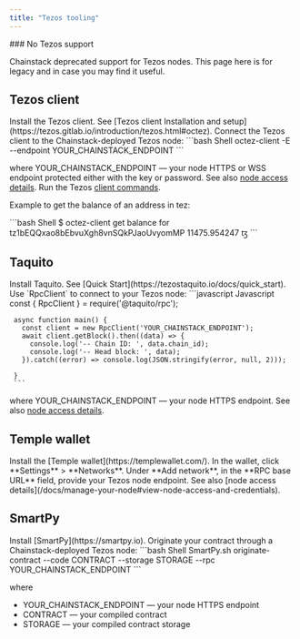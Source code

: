 ```yaml
---
title: "Tezos tooling"
---
```


<Warning>
  ### No Tezos support

  Chainstack deprecated support for Tezos nodes. This page here is for legacy and in case you may find it useful.
</Warning>

## Tezos client
<Steps>
  <Step>
    Install the Tezos client. See [Tezos client Installation and setup](https://tezos.gitlab.io/introduction/tezos.html#octez).
  </Step>
  <Step>
    Connect the Tezos client to the Chainstack-deployed Tezos node:

   <CodeGroup>
     ```bash Shell
     octez-client -E --endpoint YOUR_CHAINSTACK_ENDPOINT
     ```
   </CodeGroup>

   where YOUR\_CHAINSTACK\_ENDPOINT — your node HTTPS or WSS endpoint protected either with the key or password. See also [node access details](/docs/manage-your-node#view-node-access-and-credentials).
  </Step>
  <Step>
    Run the Tezos [client commands](https://tezos.gitlab.io/shell/cli-commands.html).
  </Step>
</Steps>

Example to get the balance of an address in tez:

<CodeGroup>
  ```bash Shell
  $ octez-client get balance for tz1bEQQxao8bEbvuXgh8vnSQkPJaoUvyomMP
  11475.954247 ꜩ
  ```
</CodeGroup>

## Taquito
<Steps>
  <Step>
    Install Taquito. See [Quick Start](https://tezostaquito.io/docs/quick_start).
  </Step>
  <Step>
  Use `RpcClient` to connect to your Tezos node:

   <CodeGroup>
     ```javascript Javascript
     const { RpcClient } = require('@taquito/rpc');

     async function main() {
       const client = new RpcClient('YOUR_CHAINSTACK_ENDPOINT');
       await client.getBlock().then((data) => {
         console.log('-- Chain ID: ', data.chain_id);
         console.log('-- Head block: ', data);
       }).catch((error) => console.log(JSON.stringify(error, null, 2)));

     }
     ```
   </CodeGroup>

   where YOUR\_CHAINSTACK\_ENDPOINT — your node HTTPS endpoint. See also [node access details](/docs/manage-your-node#view-node-access-and-credentials).
  </Step>
</Steps>

## Temple wallet
<Steps>
  <Step>
    Install the [Temple wallet](https://templewallet.com/).
  </Step>
  <Step>
    In the wallet, click **Settings** > **Networks**.
  </Step>
  <Step>
    Under **Add network**, in the **RPC base URL** field, provide your Tezos node endpoint.
  </Step>
  </Steps>
See also [node access details](/docs/manage-your-node#view-node-access-and-credentials).

## SmartPy
<Steps>
  <Step>
    Install [SmartPy](https://smartpy.io).
  </Step>
  <Step>
    Originate your contract through a Chainstack-deployed Tezos node:

   <CodeGroup>
     ```bash Shell
     SmartPy.sh originate-contract --code CONTRACT --storage STORAGE --rpc YOUR_CHAINSTACK_ENDPOINT
     ```
   </CodeGroup>

   where

   * YOUR\_CHAINSTACK\_ENDPOINT — your node HTTPS endpoint
   * CONTRACT — your compiled contract
   * STORAGE — your compiled contract storage
  </Step>
</Steps>
